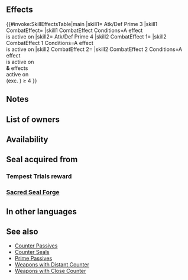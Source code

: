 {{Passive
|name=Atk/Def Prime
|type=A
|exclusive=0
|canUseWeapon={{WeaponList|Physical}}
|canUseMove={{MoveList|All}}
|properties=random_owner
|1name=Atk/Def Prime 1
|alt1name=Atk Def Prime 1
|1tagid=SID_攻撃守備の備え1
|1effect=If【Bonus】is active on unit, grants Atk/Def+X to unit during combat (X = number of【Bonus】effects active on unit, excluding stat bonuses, × 2, + 1; max 3).<br><br>【Bonus】<br>All effects that last "for 1 turn" or "that turn only." Includes bonuses granted by a skill like Rally or Hone and positive status effects (extra movement or effects like Dominance).
|1cost=60
|1required=-
|1promotionTier=1
|1promotionRarity=4
|2name=Atk/Def Prime 2
|alt2name=Atk Def Prime 2
|2tagid=SID_攻撃守備の備え2
|2effect=If【Bonus】is active on unit, grants Atk/Def+X to unit during combat (X = number of【Bonus】effects active on unit, excluding stat bonuses, × 2, + 1; max 5).<br><br>【Bonus】<br>All effects that last "for 1 turn" or "that turn only." Includes bonuses granted by a skill like Rally or Hone and positive status effects (extra movement or effects like Dominance).
|2cost=120
|2promotionTier=1
|2promotionRarity=5
|3name=Atk/Def Prime 3
|alt3name=Atk Def Prime 3
|3tagid=SID_攻撃守備の備え3
|3effect=If【Bonus】is active on unit, grants Atk/Def+X to unit during combat (X = number of【Bonus】effects active on unit, excluding stat bonuses, × 2, + 3; max 7).<br><br>【Bonus】<br>All effects that last "for 1 turn" or "that turn only." Includes bonuses granted by a skill like Rally or Hone and positive status effects (extra movement or effects like Dominance).
|3cost=240
|3next=-
|4name=Atk/Def Prime 4
|alt4name=Atk Def Prime 4
|4tagid=SID_攻撃守備の備え4
|4effect=If【Bonus】is active on unit, grants Atk/Def+X to unit during combat (X = number of【Bonus】effects active on unit, excluding stat bonuses, × 2, + 3; max 9), and also, if number of【Bonus】effects active on unit (excluding stat bonuses) ≥ 4, unit can counterattack regardless of foe's range during combat.<br><br>【Bonus】<br>All effects that last "for 1 turn" or "that turn only." Includes bonuses granted by a skill like Rally or Hone and positive status effects (extra movement or effects like Dominance).
|4cost=300
}}
==Effects==
{{#invoke:SkillEffectsTable|main
|skill1={{Si|Atk/Def Prime 3}} Atk/Def Prime 3
|skill1 CombatEffect={{SkillEffectText|Temporary buffs|Atk/Def|{{Kp|Bonus}} effects<br>active on {{SkillTargetText|Unit}} x 2, +3<br>(excluding {{SEt|Bonuses}})|max=7}}
|skill1 CombatEffect Conditions=A {{Kp|Bonus}} effect<br>is active on {{SkillTargetText|Unit}}
|skill2={{Si|Atk/Def Prime 4}} Atk/Def Prime 4
|skill2 CombatEffect 1={{SkillEffectText|Temporary buffs|Atk/Def|{{Kp|Bonus}} effects<br>active on {{SkillTargetText|Unit}} x 2, +3<br>(excluding {{SEt|Bonuses}})|max=9}}
|skill2 CombatEffect 1 Conditions=A {{Kp|Bonus}} effect<br>is active on {{SkillTargetText|Unit}}
|skill2 CombatEffect 2={{SkillEffectText|Counter}}
|skill2 CombatEffect 2 Conditions=A {{Kp|Bonus}} effect<br>is active on {{SkillTargetText|Unit}}<br>'''&''' {{Kp|Bonus}} effects<br>active on {{SkillTargetText|Unit}}<br>(exc. {{SEt|Bonuses}}) ≥ 4
}}

==Notes==
{{Temporary buffs}}
{{EffectfromBonus|temporary buffs and counterattack effects|nonStat=1}}

==List of owners==
{{Skill Hero List}}
==Availability==
{{PassiveFocusList}}
{{PassiveDistributionList}}
{{PassiveCombatManualList}}
==Seal acquired from==
===Tempest Trials reward===
{{Tempest Trials seal reward}}
===[[Sacred Seal Forge]]===
{{SealCosts
|seals=Atk/Def Prime 1;Atk/Def Prime 2;Atk/Def Prime 3
|badgeColor=Verdant
|costs1=20;100;20
|costs2=60;200;50
|costs3=400;1000;100
}}
==In other languages==
{{OtherLanguages
|english=Atk/Def Prime
|japanese=攻撃守備の備え
|german=A/V Auftakt
|spanishEU=Ata/Def Apresto
|spanishLA=Prep. Atq./Def.
|french=Prélude Atq/Déf
|italian=Zelo Att/Dif
|chineseTW=攻擊防守的準備
|portuguese=Zelo Atq./Def.
}}

==See also== 
{{See also skills|cond=(Description LIKE '%number of%Bonus%effects active on%' OR (Description LIKE '%counterattack regardless of%range%' AND SCategory!='Weapon')) AND ((Exclusive='1' AND Name NOT LIKE '%+') OR SCategory='captain')}}
* [[Counter Passives]]
* [[Counter Seals]]
* [[Prime Passives]]
* [[Weapons with Distant Counter]]
* [[Weapons with Close Counter]]
{{Passives Navbox|A}}
{{Seals Navbox}}